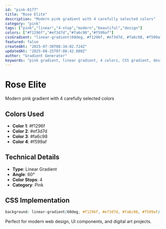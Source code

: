 ```yaml
---
id: "pink-0177"
title: "Rose Elite"
description: "Modern pink gradient with 4 carefully selected colors"
category: "pink"
tags: ["pink","linear","4-stop","modern","beautiful","design"]
colors: ["#f1296f","#ef3d7d","#fa6c98","#f599af"]
cssGradient: "linear-gradient(60deg, #f1296f, #ef3d7d, #fa6c98, #f599af)"
featured: false
createdAt: "2025-07-30T08:34:02.724Z"
updatedAt: "2025-08-25T07:08:42.808Z"
author: "Gradient Generator"
keywords: "pink gradient, linear gradient, 4 colors, CSS gradient, design, #f1296f, #ef3d7d, #fa6c98, #f599af"
---
```


# Rose Elite

Modern pink gradient with 4 carefully selected colors

## Colors Used
- **Color 1**: #f1296f
- **Color 2**: #ef3d7d
- **Color 3**: #fa6c98
- **Color 4**: #f599af

## Technical Details
- **Type**: Linear Gradient
- **Angle**: 60°
- **Color Stops**: 4
- **Category**: Pink

## CSS Implementation
```css
background: linear-gradient(60deg, #f1296f, #ef3d7d, #fa6c98, #f599af);
```

Perfect for modern web design, UI components, and digital art projects.
